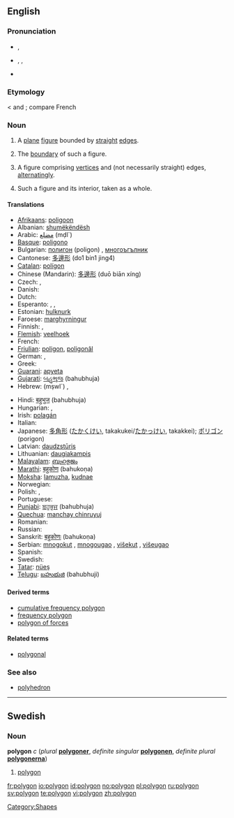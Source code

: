 {{see|Polygon}}
==English==

===Pronunciation===
* {{a|UK}} {{IPA|/ˈpɒlɪɡən/}}, {{SAMPA|/"pQlIg@n/}}
* {{a|US}} {{enPR|pälʹē-gän}}, {{IPA|/ˈpɑliɡɑn/}}, {{SAMPA|/"pAligAn/}}
* {{audio|en-us-polygon.ogg|Audio (US)}}

===Etymology===
{{AGr.}} {{term|sc=polytonic|πολύγωνον|tr=polygōnon}} < {{term|sc=polytonic|πολύς|tr=polus||many}} and  {{term|sc=polytonic|γωνία|tr=gōnia||angle}}; compare French {{term|polygone}}

===Noun===
{{wikipedia}}
{{en-noun}}

# {{geometry}} A [[plane]] [[figure]] bounded by [[straight]] [[edge]]s.
# {{geometry}} The [[boundary]] of such a figure.
# {{geometry|more generally}} A figure comprising [[vertices]] and (not necessarily straight) edges, [[alternating]]ly.
# {{geometry}} Such a figure and its interior, taken as a whole.

====Translations====
{{trans-top|plane figure bounded by straight edges}}
* [[Afrikaans]]: [[poligoon]]
* Albanian: [[shumëkëndësh]]
* Arabic: [[مضلع]] (mḍl`)
* [[Basque]]: [[poligono#Basque|poligono]]
* Bulgarian: [[полигон]] (poligon) {{m}}, [[многоъгълник]] {{m}}
* Cantonese: [[多邊形]] (do1 bin1 jing4)
* [[Catalan]]: [[polígon]]
* Chinese (Mandarin): [[多邊形]] (duō biān xíng)
* Czech: {{t-|cs|mnohoúhelník|m}}, {{t-|cs|polygon}}
* Danish: {{t-|da|polygon}}
* Dutch: {{t-|nl|veelhoek|m}}
* Esperanto: {{t-|eo|plurangulo|xs=Esperanto}}, {{t-|eo|plurlatero|xs=Esperanto}}, {{t-|eo|poligono|xs=Esperanto}}
* Estonian: [[hulknurk]]
* Faroese: [[marghyrningur]]
* Finnish: {{t+|fi|monikulmio}}, {{t-|fi|polygoni}}
* [[Flemish]]: [[veelhoek]]
* French: {{t+|fr|polygone|m}}
* [[Friulian]]: [[poligon#Friulian|poligon]], [[poligonâl]]
* German: {{t-|de|Vieleck|n}}, {{t-|de|Polygon|n}}
* Greek: {{t+|el|πολύγωνο|tr=polúgono|sc=Grek}}
* [[Guarani]]: [[apyeta]]
* [[Gujarati]]: [[બહુભુજ]] (bahubhuja)
* Hebrew: {{he-translation|מצולע|metsulá}} (mṣwl`) {{m}}, {{he-translation|פוליגון|poligón}} {{m}}
{{trans-mid}}
* Hindi: [[बहुभुज]] (bahubhuja)
* Hungarian: {{t-|hu|poligon}}, {{t+|hu|sokszög}}
* Irish: [[polagán]]
* Italian: {{t+|it|poligono|m}}
* Japanese: [[多角形]] ([[たかくけい]], takakukei/[[たかっけい]], takakkei); [[ポリゴン]] (porigon)
* Latvian: [[daudzstūris]] {{m}}
* Lithuanian: [[daugiakampis]] {{m}}
* [[Malayalam]]: [[ബഹുഭുജം]]
* [[Marathi]]: [[बहुकोण]] (bahukoṇa)
* [[Moksha]]: [[lamuzha]], [[kudnae]]
* Norwegian: {{t+|no|polygon}}
* Polish: {{t-|pl|wielokąt|m}}, {{t-|pl|wielobok}}
* Portuguese: {{t+|pt|polígono}}
* [[Punjabi]]: [[ਬਹੁਭੁਜ]] (bahubhuja)
* [[Quechua]]: [[manchay chinruyuj]]
* Romanian: {{t-|ro|poligon}}
* Russian: {{t+|ru|многоугольник|tr=mnogougol'nik|sc=Cyrl}}
* Sanskrit: [[बहुकोणः]] (bahukoṇa)
* Serbian: [[mnogokut]] {{m}}, [[mnogougao]] {{m}}, [[višekut]] {{m}}, [[višeugao]] {{m}}
* Spanish: {{t+|es|polígono|m}}
* Swedish: {{t+|sv|polygon|c}}
* [[Tatar]]: [[nüeş]]
* [[Telugu]]: [[బహుభుజి]] (bahubhuji)
{{trans-bottom}}

====Derived terms====
* [[cumulative frequency polygon]]
* [[frequency polygon]]
* [[polygon of forces]]

====Related terms====
* [[polygonal]]

===See also===
* [[polyhedron]]

----

==Swedish==

===Noun===
'''polygon''' ''c'' (''plural'' '''[[polygoner]]''', ''definite singular'' '''[[polygonen]]''', ''definite plural'' '''[[polygonerna]]''')

# [[#English|polygon]]

[[Category:Shapes]]

[[fr:polygon]]
[[io:polygon]]
[[id:polygon]]
[[no:polygon]]
[[pl:polygon]]
[[ru:polygon]]
[[sv:polygon]]
[[te:polygon]]
[[vi:polygon]]
[[zh:polygon]]